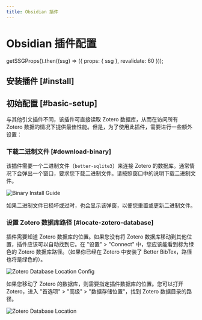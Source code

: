 ```yaml
---
title: Obsidian 插件
---
```


# Obsidian 插件配置



  getSSGProps().then((ssg) => ({ props: { ssg }, revalidate: 60 }));

## 安装插件 [#install]

<ObsidianInstall />

## 初始配置 [#basic-setup]

与其他引文插件不同，该插件可直接读取 Zotero 数据库，从而在访问所有 Zotero 数据的情况下提供最佳性能。但是，为了使用此插件，需要进行一些额外设置：

<Steps>

### 下载二进制文件 [#download-binary]

该插件需要一个二进制文件（`better-sqlite3`）来连接 Zotero 的数据库。通常情况下会弹出一个窗口，要求您下载二进制文件。请按照窗口中的说明下载二进制文件。

![Binary Install Guide](/img/binary-install-guide.png)

如果二进制文件已损坏或过时，也会显示该弹窗，以便您重置或更新二进制文件。

### 设置 Zotero 数据库路径 [#locate-zotero-database]

插件需要知道 Zotero 数据库的位置。如果您没有将 Zotero 数据库移动到其他位置，插件应该可以自动找到它。在 "设置" > "Connect" 中，您应该能看到标为绿色的 Zotero 数据库路径。（如果你已经在 Zotero 中安装了 Better BibTex，路径也将是绿色的）。

![Zotero Database Location Config](/img/connect-cfg-obsidian.png)

如果您移动了 Zotero 的数据库，则需要指定插件数据库的位置。您可以打开 Zotero，进入 "首选项" > "高级" > "数据存储位置"，找到 Zotero 数据目录的路径。

![Zotero Database Location](/img/zotero-data-dir.png)

</Steps>


